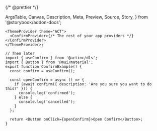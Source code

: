 {/* @prettier */}

  ArgsTable,
  Canvas,
  Description,
  Meta,
  Preview,
  Source,
  Story,
} from '@storybook/addon-docs';


<Meta
  argTypes={argTypes}
  component={ConfirmDialog}
  title="Organisms/ConfirmDialog/Hook"
  render={Template}
/>

<Description of={useConfirm} />

```tsx
<ThemeProvider theme="ACT">
  <ConfirmProvider>{/* The rest of your app providers */}</ConfirmProvider>
</ThemeProvider>;

// Then later
import { useConfirm } from '@actinc/dls';
import { Button } from '@mui/material';
export function ConfirmExample() {
  const confirm = useConfirm();

  const openConfirm = async () => {
    if (await confirm({ description: 'Are you sure you want to do this?' })) {
      console.log('confirmed');
    } else {
      console.log('cancelled');
    }
  };

  return <Button onClick={openConfirm}>Open Confirm</Button>;
}
```

<Canvas>
  <Story args={{}} name="Default" />
</Canvas>

<ArgsTable story="Default" />
